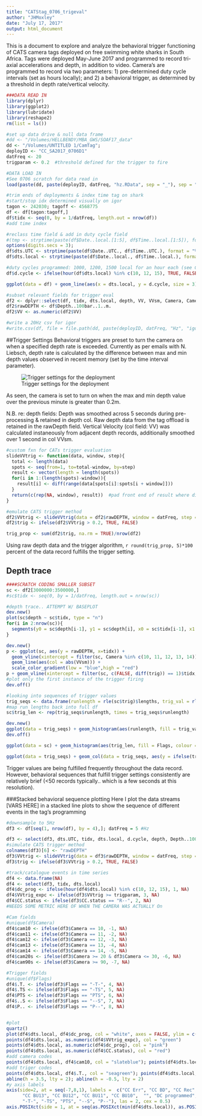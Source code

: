 ```yaml
---
title: "CATStag_0706_trigeval"
author: "JHMoxley"
date: "July 17, 2017"
output: html_document
---
```

This is a document to explore and analyze the behavioral trigger functioning of CATS camera tags deployed on free swimming white sharks in South Africa.  Tags were deployed May-June 2017 and programmed to record tri-axial accelerations and depth, in addition to video.  Camera's are programmed to record via two parameters: 1) pre-determined duty cycle intervals (set as hours locally); and 2) a behavioral trigger, as determined by a threshold in depth rate/vertical velocity.  

```r
###DATA READ IN
library(dplyr)
library(ggplot2)
library(lubridate)
library(reshape2)
rm(list = ls())

#set up data drive & null data frame
#dd <- "/Volumes/HELLBENDY/MBA_GWS/SOAF17_data"
dd <- "/Volumes/UNTITLED 1/CamTag"; 
deployID <- "CC_SA2017_0706D1"
datFreq <- 20
trigparam <- 0.2  #threshold defined for the trigger to fire

#DATA LOAD IN
#See 0706 scratch for data read in
load(paste(dd, paste(deployID, datFreq, "hz.RData", sep = "_"), sep = "/"))

#trim ends of deployments & index time tag on shark
#start/stop idx determined visually on igor
tagon <- 242030; tagoff <- 4568775
df <- df[tagon:tagoff,]
df$tidx <- seq(0, by = 1/datFreq, length.out = nrow(df))
#add time index

#reclass time field & add in duty cycle field
#(tmp <- strptime(paste(df$Date..local.[1:5], df$Time..local.[1:5]), format = "%d.%m.%Y %H:%M:%OS", tz = "Africa/Johannesburg"))
options(digits.secs = 3);
df$dts.UTC <- strptime(paste(df$Date..UTC., df$Time..UTC.), format = "%d.%m.%Y %H:%M:%OS", tz = "UTC")
df$dts.local <- strptime(paste(df$Date..local., df$Time..local.), format = "%d.%m.%Y %H:%M:%OS", tz = "Africa/Johannesburg")

#duty cycles programmed: 1000, 1200, 1500 local for an hour each (see CC_SA2017_0706D1_tagparams.jpg)
df$d.cycle <- ifelse(hour(df$dts.local) %in% c(10, 12, 15), TRUE, FALSE)

ggplot(data = df) + geom_line(aes(x = dts.local, y = d.cycle, size = 3)) + theme_bw()

#subset relevant fields for trigger eval
df2 <- dplyr::select(df, tidx, dts.local, depth, VV, VVsm, Camera, Camera.time, CC.status, Flags)
df2$rawDEPTH <- df$Depth..100bar..1..m.
df2$VV <- as.numeric(df2$VV)

#write a 20Hz csv for igor
#write.csv(df, file = file.path(dd, paste(deployID, datFreq, "Hz", "igor.csv", sep = "_")))
```

##Trigger Settings
Behavioral triggers are preset to turn the camera on when a specified depth rate is exceeded.  Currently as per emails with N. Liebsch, depth rate is calculated by the difference between max and min depth values observed in recent memory (set by the time interval parameter).

![Trigger settings for the deployment](/Volumes/UNTITLED 1/CamTag/CC_SA2017_0706D1/CC_SA2017_0706D1_trigparams.jpg)

As seen, the camera is set to turn on when the max and min depth value over the previous minute is greater than 0.2m.  

N.B. re: depth fields:  Depth was smoothed across 5 seconds during pre-processing & retained in depth col.  Raw depth data from the tag offload is retained in the rawDepth field.  Vertical Velocity (col field: VV) was calculated instaneously from adjacent depth records, additionally smoothed over 1 second in col VVsm.  

```r
#custom fxn for CATs trigger evaluation
slideVVtrig <- function(data, window, step){
  total <- length(data)
  spots <- seq(from=1, to=total-window, by=step)
  result <- vector(length = length(spots))
  for(i in 1:(length(spots)-window)){
    result[i] <- diff(range(data[spots[i]:spots[i + window]]))
  }
  return(c(rep(NA, window), result))  #pad front end of result where diff cannot be calc'ed
}

#emulate CATS trigger method
df2$VVtrig <- slideVVtrig(data = df2$rawDEPTH, window = datFreq, step = 1)
df2$trig <- ifelse(df2$VVtrig > 0.2, TRUE, FALSE)

trig_prop <- sum(df2$trig, na.rm = TRUE)/nrow(df2)
```

Using raw depth data and the trigger algorithm, `r round(trig_prop, 5)*100` percent of the data record fulfills the trigger setting.  

## Depth trace


```r
####SCRATCH CODING SMALLER SUBSET
sc <- df2[3000000:3500000,]
#sc$tidx <- seq(0, by = 1/datFreq, length.out = nrow(sc))

#depth trace.. ATTEMPT W/ BASEPLOT
dev.new()
plot(sc$depth ~ sc$tidx, type = "n")
for(i in 2:nrow(sc)){
  segments(y0 = sc$depth[i-1], y1 = sc$depth[i], x0 = sc$tidx[i-1], x1 = sc$tidx[i], col = rainbow(sc$VV[i]))
}

dev.new()
p <- ggplot(sc, aes(y = rawDEPTH, x=tidx)) +
  geom_vline(xintercept = filter(sc, Camera %in% c(10, 11, 12, 13, 14))$tidx, color = "pink", alpha = 0.1) + 
  geom_line(aes(col = abs(VVsm))) +
  scale_color_gradient(low = "blue",high = "red")
p + geom_vline(xintercept = filter(sc, c(FALSE, diff(trig)) == 1)$tidx, linetype = "dotted") + labs(title = paste(deployID, "depth trace w/ camera (pink) & trigger (dotted) events"))
#plot only the first instance of the trigger firing
dev.off()

#looking into sequences of trigger values
trig_seqs <- data.frame(runlength = rle(sc$trig)$lengths, trig_val = rle(sc$trig)$values); trig_seqs$idx <- seq(1, length.out = nrow(trig_seqs))
#map run lengths back into full df
sc$trig_len <- rep(trig_seqs$runlength, times = trig_seqs$runlength)

dev.new()
ggplot(data = trig_seqs) + geom_histogram(aes(runlength, fill = trig_val)) + facet_wrap(~trig_val, scales = "free") + labs(title = "sequences of fulfilled trigger values are typically less than 50 records long")
dev.off()

ggplot(data = sc) + geom_histogram(aes(trig_len, fill = Flags, colour = CC.status)) + facet_wrap(~trig, scales = "free") + labs(title = "Trigger flags (-T-) during behavioral/trigger sequences of increasing length")

ggplot(data = trig_seqs) + geom_col(data = trig_seqs, aes(y = ifelse(trig_val == TRUE, runlength,-runlength), x = idx, fill = trig_val)) + ylim(-250, 100)
```
Trigger values are being fulfilled frequently throughout the data record.  However, behavioral sequences that fulfill trigger settings consistently are relatively brief (<50 records typically.. which is a few seconds at this resolution).

###Stacked behavioral sequence plotting
Here I plot the data streams [VARS HERE] in a stacked line plots to show the sequence of different events in the tag's programming
```r
#downsample to 5Hz
df3 <- df[seq(1, nrow(df), by = 4),]; datFreq = 5 #Hz

df3 <- select(df3, dts.UTC, tidx, dts.local, d.cycle, depth, Depth..100bar..1..m., VV, VVsm, Camera, Camera.time, CC.status, Flags)
#simulate CATS trigger method
colnames(df3)[6] <- "rawDEPTH"
df3$VVtrig <- slideVVtrig(data = df3$rawDEPTH, window = datFreq, step = 1)
df3$trig <- ifelse(df3$VVtrig > 0.2, TRUE, FALSE)

#track/catalogue events in time series
df4 <- data.frame(NA)
df4 <- select(df3, tidx, dts.local)
df4$dc_prog <- ifelse(hour(df4$dts.local) %in% c(10, 12, 15), 1, NA)
df4$VVtrig_expc <- ifelse(df3$VVtrig >= trigparam, 3, NA)
df4$CC.status <- ifelse(df3$CC.status == "R--", 2, NA)
#NEEDS SOME METRIC HERE OF WHEN THE CAMERA WAS ACTUALLY On

#Cam fields
#unique(df$Camera)
df4$cam10 <- ifelse(df3$Camera == 10, -1, NA)
df4$cam11 <- ifelse(df3$Camera == 11, -2, NA)
df4$cam12 <- ifelse(df3$Camera == 12, -3, NA)
df4$cam13 <- ifelse(df3$Camera == 13, -4, NA)
df4$cam14 <- ifelse(df3$Camera == 14, -5, NA)
df4$cam20s <- ifelse(df3$Camera >= 20 & df3$Camera <= 30, -6, NA)
df4$cam90s <- ifelse(df3$Camera >= 90, -7, NA)

#Trigger fields
#unique(df$Flags)
df4$.T. <- ifelse(df3$Flags == "-T-", 4, NA)
df4$.TS <- ifelse(df3$Flags == "-TS", 5, NA)
df4$PTS <- ifelse(df3$Flags == "PTS", 6, NA)
df4$..S <- ifelse(df3$Flags == "--S", 7, NA)
df4$P.. <- ifelse(df3$Flags == "P--", 8, NA)


#plot
quartz()
plot(df4$dts.local, df4$dc_prog, col = "white", axes = FALSE, ylim = c(-7,8), xlab = "", ylab = "", main = "0706D1 camera/trigger codes")
points(df4$dts.local, as.numeric(df4$VVtrig_expc), col = "green")
points(df4$dts.local, as.numeric(df4$dc_prog), col = "pink")
points(df4$dts.local, as.numeric(df4$CC.status), col = "red")
#add camera codes
points(df4$dts.local, df4$cam10, col = "slateblue"); points(df4$dts.local, df4$cam11, col = "skyblue"); points(df4$dts.local, df4$cam12, col = "royalblue"); points(df4$dts.local, df4$cam13, col = "steelblue"); points(df4$dts.local, df4$cam14, col = "turquoise"); points(df4$dts.local, df4$cam20s, col = "tan"); points(df4$dts.local, df4$cam90s, col = "tomato")
#add triger codes
points(df4$dts.local, df4$.T., col = "seagreen"); points(df4$dts.local, df4$.TS, col = "palegreen"); points(df4$dts.local, df4$PTS, col = "olivedrab2"); points(df4$dts.local, df4$..S, col = "khaki"); points(df4$dts.local, df4$P.., col = "lavender")
abline(h = 3.5, lty = 2); abline(h = -0.5, lty = 2)
#y axis labels
axis(side=2, at = seq(-7,8,1), labels =  c("CC Err", "CC BD", "CC Rec", 
      "CC BU13", "CC BU12", "CC BU11", "CC BU10",  "", "DC programmed", "CC.Status", "VV > trig", 
      "-T-", "-TS", "PTS", "--S", "P--"), las = 2, cex = 0.5)
axis.POSIXct(side = 1, at = seq(as.POSIXct(min(df4$dts.local)), as.POSIXct(max(df4$dts.local)), length.out = 12), format = "%b%d %H:%M", las = 2)

```
